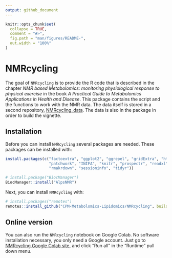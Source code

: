 ```yaml
---
output: github_document
---
```


<!-- README.md is generated from README.Rmd. Please edit that file -->

```r
knitr::opts_chunk$set(
  collapse = TRUE,
  comment = "#>",
  fig.path = "man/figures/README-",
  out.width = "100%"
)
```

# NMRcycling

<!-- badges: start -->
<!-- badges: end -->

The goal of `NMRcycling` is to provide the R code that is described in the chapter *NMR based
Metabolomics: monitoring physiological response to physical exercise* in
the book *A Practical Guide to Metabolomics Applications in Health and Disease*.
This package contains the script and the functions to work with the NMR data. The data itself
is stored in a second repository, [NMRcycling_data](https://github.com/CPM-Metabolomics-Lipidomics/NMRcycling_data).
The data is also in the package in order to build the vignette.

## Installation

Before you can install `NMRcycling` several packages are needed. These packages can 
be installed with:

``` r
install.packages(c("factoextra", "ggplot2", "ggrepel", "gridExtra", "httpuv",
                   "patchwork", "INIFA", "knitr", "prospectr", "readxl",
                   "rmakrdown", "sessioninfo", "tidyr"))

# install.package("BiocManager")
BiocManager::install("AlpsNMR")
```

Next, you can install `NMRcycling` with:

``` r
# install.packages("remotes")
remotes::install_github("CPM-Metabolomics-Lipidomics/NMRcycling", build_vignettes = TRUE)
```

## Online version

You can also run the `NMRcycling` notebook on Google Colab. No software
installation necessary, you only need a Google account. Just go to 
[NMRcycling Google Colab site](https://colab.research.google.com/drive/1a71rNVgBCjXN-OeUnPt15IvdPgydXYXz?usp=sharing),
and click "Run all" in the "Runtime" pull down menu.

